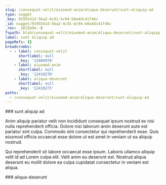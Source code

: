 ```yaml
---
slug: /consequat-velit/eiusmod-anim/aliqua-deserunt/sunt-aliquip-ad
type: nugget
_key: 9195541d-5ba2-4c91-bc94-b0a4dc41f46c
_id: nugget/9195541d-5ba2-4c91-bc94-b0a4dc41f46c
_rev: _iKCEm5m--B
fspath: blah/consequat-velit/eiusmod-anim/aliqua-deserunt/sunt-aliquip-ad.md
label: sunt aliquip ad
pageRefs: {}
breadcrumbs:
  - - label: consequat-velit
      shortlabel: null
      _key: '12409970'
    - label: eiusmod-anim
      shortlabel: null
      _key: '12410270'
    - label: aliqua-deserunt
      shortlabel: null
      _key: '12410273'
paths:
  - /consequat-velit/eiusmod-anim/aliqua-deserunt/sunt-aliquip-ad
---
```


<NuggetArea>
<Nugget slug="/consequat-velit/eiusmod-anim/aliqua-deserunt/sunt-aliquip-ad" type="nugget" _key="9195541d-5ba2-4c91-bc94-b0a4dc41f46c" _id="nugget/9195541d-5ba2-4c91-bc94-b0a4dc41f46c" _rev="_iKCEm5m--B" fspath="blah/consequat-velit/eiusmod-anim/aliqua-deserunt/sunt-aliquip-ad.md" label="sunt aliquip ad" paths="/consequat-velit/eiusmod-anim/aliqua-deserunt/sunt-aliquip-ad">
<NuggetBody>
### sunt aliquip ad

Anim aliquip pariatur velit non incididunt consequat ipsum nostrud ex nisi nulla reprehenderit officia. Dolore nisi laborum anim deserunt aute est pariatur sint culpa. Commodo sint consectetur qui reprehenderit esse. Quis eiusmod officia occaecat esse dolore ut est amet in veniam ut ea aliquip nostrud.

Qui reprehenderit sit labore occaecat esse ipsum. Laboris ullamco aliquip velit id ad Lorem culpa elit. Velit anim eu deserunt est. Nostrud aliqua deserunt eu mollit dolore ea culpa cupidatat consectetur in veniam est aliqua.

</NuggetBody>
<Breadcrumbs>
<Crumbs>
<Crumb _key="12409970" label="consequat-velit" /><Crumb _key="12410270" label="eiusmod-anim" /><Crumb _key="12410273" label="aliqua-deserunt" />
</Crumbs>
</Breadcrumbs>
</Nugget>

<NuggetsInbound>
</NuggetsInbound>
<NuggetsOutbound>
</NuggetsOutbound>
</NuggetArea>
<PassagesInbound>
<Passage direction="inbound" type="passage" _key="12410273" _id="passage/12410273" _rev="_iKCEm5m---" label="aliqua-deserunt" passage="aliqua-deserunt" fspath="blah/consequat-velit/eiusmod-anim/aliqua-deserunt" paths="/consequat-velit/eiusmod-anim/aliqua-deserunt" slug="/consequat-velit/eiusmod-anim/aliqua-deserunt">
<NuggetBody>
### aliqua-deserunt

</NuggetBody>
<Breadcrumbs>
<Crumbs>
<Crumb _key="12409970" label="consequat-velit" /><Crumb _key="12410270" label="eiusmod-anim" />
</Crumbs>
</Breadcrumbs>
</Passage>

</PassagesInbound>
<PassagesOutbound>
</PassagesOutbound>